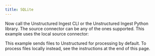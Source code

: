 ```yaml
---
title: SQLite
---
```



<NewDocument />


<SharedSQLite/>

Now call the Unstructured Ingest CLI or the Unstructured Ingest Python library. The source connector can be any of the ones supported. This example uses the local source connector:

This example sends files to Unstructured for processing by default. To process files locally instead, see the instructions at the end of this page.


<CodeGroup>
  <SQLiteAPISh />
  <SQLiteAPIPyV2 />
</CodeGroup>


<SharedPartitionByAPIOSS/>
